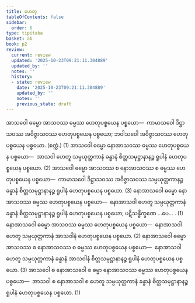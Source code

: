 ```yaml
---
title: ဟေတု
tableOfContents: false
sidebar:
  order: 6
type: tipitaka
basket: ab
book: p2
review:
  current: review
  updated: '2025-10-23T09:21:11.304889'
  updated_by: ''
  notes: ''
  history:
  - state: review
    date: '2025-10-23T09:21:11.304889'
    updated_by: ''
    notes: ''
    previous_state: draft
---
```



<ReviewStatus review={frontmatter.review} showDetails={true} />

<HypothesisAnnotation frontmatter={frontmatter} />

<DynamicBreadcrumb />

<Division number="16" book="p2" e="ch" v="38" p="44">

<Paragraph number="1009" book="p2">
အာသဝေါ ဓမ္မော အာသဝဿ ဓမ္မဿ ဟေတုပစ္စယေန ပစ္စယော—  ကာမာသဝေါ ဒိဋ္ဌာသဝဿ အဝိဇ္ဇာသဝဿ ဟေတုပစ္စယေန ပစ္စယော; ဘဝါသဝေါ အဝိဇ္ဇာသဝဿ ဟေတုပစ္စယေန ပစ္စယော. (စက္ကံ.) (1)
</Paragraph>

<Paragraph number="1010" book="p2">
အာသဝေါ ဓမ္မော နောအာသဝဿ ဓမ္မဿ ဟေတုပစ္စယေန ပစ္စယော—  အာသဝါ ဟေတူ သမ္ပယုတ္တကာနံ ခန္ဓာနံ စိတ္တသမုဋ္ဌာနာနဉ္စ ရူပါနံ ဟေတုပစ္စယေန ပစ္စယော. (2)
</Paragraph>

<Paragraph number="1011" book="p2">
အာသဝေါ ဓမ္မော အာသဝဿ စ နောအာသဝဿ စ ဓမ္မဿ ဟေတုပစ္စယေန ပစ္စယော—  ကာမာသဝေါ ဒိဋ္ဌာသဝဿ အဝိဇ္ဇာသဝဿ သမ္ပယုတ္တကာနဉ္စ ခန္ဓာနံ စိတ္တသမုဋ္ဌာနာနဉ္စ ရူပါနံ ဟေတုပစ္စယေန ပစ္စယော. (3)
</Paragraph>

</Division>
<Division number="17" book="p2" e="ch" v="38" p="44">

<Paragraph number="1012" book="p2">
နောအာသဝေါ ဓမ္မော နောအာသဝဿ ဓမ္မဿ ဟေတုပစ္စယေန ပစ္စယော—  နောအာသဝါ ဟေတူ သမ္ပယုတ္တကာနံ ခန္ဓာနံ စိတ္တသမုဋ္ဌာနာနဉ္စ ရူပါနံ ဟေတုပစ္စယေန ပစ္စယော; ပဋိသန္ဓိက္ခဏေ …ပေ… . (1)
</Paragraph>

<Paragraph number="1013" book="p2">
နောအာသဝေါ ဓမ္မော အာသဝဿ ဓမ္မဿ ဟေတုပစ္စယေန ပစ္စယော—  နောအာသဝါ ဟေတူ သမ္ပယုတ္တကာနံ အာသဝါနံ ဟေတုပစ္စယေန ပစ္စယော. (2)
</Paragraph>

<Paragraph number="1014" book="p2">
နောအာသဝေါ ဓမ္မော အာသဝဿ စ နောအာသဝဿ စ ဓမ္မဿ ဟေတုပစ္စယေန ပစ္စယော—  နောအာသဝါ ဟေတူ သမ္ပယုတ္တကာနံ ခန္ဓာနံ အာသဝါနံ စိတ္တသမုဋ္ဌာနာနဉ္စ ရူပါနံ ဟေတုပစ္စယေန ပစ္စယော. (3)
</Paragraph>

<Paragraph number="1015" book="p2">
အာသဝေါ စ နောအာသဝေါ စ ဓမ္မာ နောအာသဝဿ ဓမ္မဿ ဟေတုပစ္စယေန ပစ္စယော—  အာသဝါ စ နောအာသဝါ စ ဟေတူ သမ္ပယုတ္တကာနံ ခန္ဓာနံ စိတ္တသမုဋ္ဌာနာနဉ္စ ရူပါနံ ဟေတုပစ္စယေန ပစ္စယော. (1)
</Paragraph>
</Division>